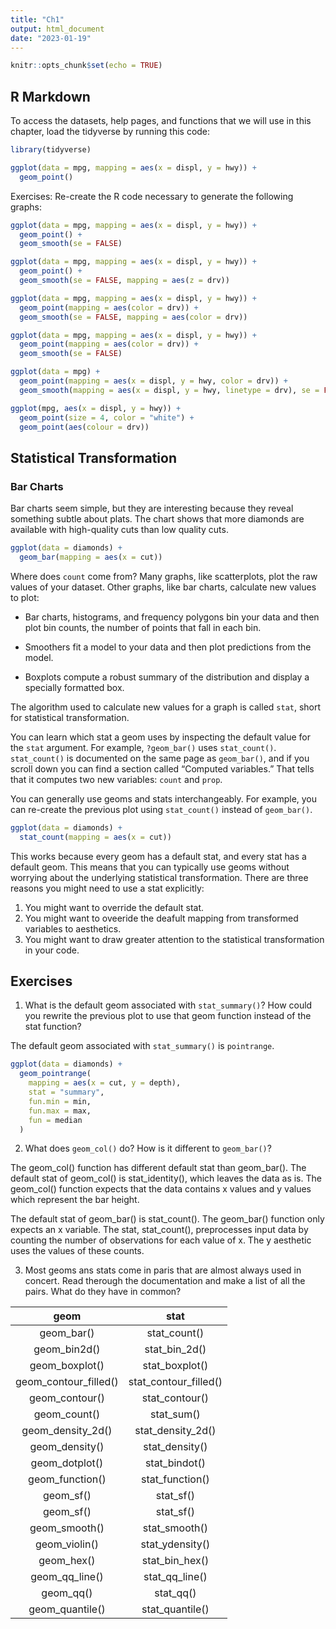 ```yaml
---
title: "Ch1"
output: html_document
date: "2023-01-19"
---
```


```r
knitr::opts_chunk$set(echo = TRUE)
```

## R Markdown

To access the datasets, help pages, and functions that we will use in this chapter, load the tidyverse by running this code:

```r
library(tidyverse)
```

```r
ggplot(data = mpg, mapping = aes(x = displ, y = hwy)) + 
  geom_point()
```

Exercises: Re-create the R code necessary to generate the following graphs:

```r
ggplot(data = mpg, mapping = aes(x = displ, y = hwy)) + 
  geom_point() +
  geom_smooth(se = FALSE)
```

```r
ggplot(data = mpg, mapping = aes(x = displ, y = hwy)) + 
  geom_point() +
  geom_smooth(se = FALSE, mapping = aes(z = drv))
```

```r
ggplot(data = mpg, mapping = aes(x = displ, y = hwy)) + 
  geom_point(mapping = aes(color = drv)) +
  geom_smooth(se = FALSE, mapping = aes(color = drv))
```

```r
ggplot(data = mpg, mapping = aes(x = displ, y = hwy)) + 
  geom_point(mapping = aes(color = drv)) +
  geom_smooth(se = FALSE)
```

```r
ggplot(data = mpg) + 
  geom_point(mapping = aes(x = displ, y = hwy, color = drv)) + 
  geom_smooth(mapping = aes(x = displ, y = hwy, linetype = drv), se = FALSE)
```

```r
ggplot(mpg, aes(x = displ, y = hwy)) +
  geom_point(size = 4, color = "white") +
  geom_point(aes(colour = drv)) 
```

## Statistical Transformation

### Bar Charts

Bar charts seem simple, but they are interesting because they reveal something subtle about plats. The chart shows that more diamonds are available with high-quality cuts than low quality cuts.

```r
ggplot(data = diamonds) + 
  geom_bar(mapping = aes(x = cut))
```

Where does `count` come from? Many graphs, like scatterplots, plot the raw values of your dataset. Other graphs, like bar charts, calculate new values to plot:

  * Bar charts, histograms, and frequency polygons bin your data and then plot bin counts, the number of points that fall in each bin. 
  
  * Smoothers fit a model to your data and then plot predictions from the model. 
  
  * Boxplots compute a robust summary of the distribution and display a specially formatted box. 
  
The algorithm used to calculate new values for a graph is called `stat`, short for statistical transformation. 

You can learn which stat a geom uses by inspecting the default value for the `stat` argument. For example, `?geom_bar()` uses `stat_count()`. `stat_count()` is documented on the same page as `geom_bar()`, and if you scroll down you can find a section called "Computed variables." That tells that it computes two new variables: `count` and `prop`. 

You can generally use geoms and stats interchangeably. For example, you can re-create the previous plot using `stat_count()` instead of `geom_bar()`.

```r
ggplot(data = diamonds) +
  stat_count(mapping = aes(x = cut))
```

This works because every geom has a default stat, and every stat has a default geom. This means that you can typically use geoms without worrying about the underlying statistical transformation. There are three reasons you might need to use a stat explicitly:

1. You might want to override the default stat. 
2. You might want to oveeride the deafult mapping from transformed variables to aesthetics. 
3. You might want to draw greater attention to the statistical transformation in your code. 

## Exercises

1. What is the default geom associated with `stat_summary()`? How could you rewrite the previous plot to use that geom function instead of the stat function? 

The default geom associated with `stat_summary()` is `pointrange`. 

```r
ggplot(data = diamonds) +
  geom_pointrange(
    mapping = aes(x = cut, y = depth),
    stat = "summary",
    fun.min = min,
    fun.max = max,
    fun = median
  )
```

2. What does `geom_col()` do? How is it different to `geom_bar()`?

The geom_col() function has different default stat than geom_bar(). The default stat of geom_col() is stat_identity(), which leaves the data as is. The geom_col() function expects that the data contains x values and y values which represent the bar height.

The default stat of geom_bar() is stat_count(). The geom_bar() function only expects an x variable. The stat, stat_count(), preprocesses input data by counting the number of observations for each value of x. The y aesthetic uses the values of these counts.

3. Most geoms ans stats come in paris that are almost always used in concert. Read therough the documentation and make a list of all the pairs. What do they have in common?
  
|         geom          |           stat          |
| :-------------------: | :---------------------: |
| geom_bar()	          | stat_count()            |
| geom_bin2d()	        | stat_bin_2d()           |
| geom_boxplot()	      | stat_boxplot()          |
| geom_contour_filled() |	stat_contour_filled()   |
| geom_contour()	      | stat_contour()          |
| geom_count()	        | stat_sum()              |
| geom_density_2d()	    | stat_density_2d()       |
| geom_density()	      | stat_density()          |
| geom_dotplot()	      | stat_bindot()           |
| geom_function()	      | stat_function()         |
| geom_sf()	            | stat_sf()               |
| geom_sf()	            | stat_sf()               |
| geom_smooth()	        | stat_smooth()           |
| geom_violin()	        | stat_ydensity()         |
| geom_hex()	          | stat_bin_hex()          |
| geom_qq_line()	      | stat_qq_line()          |
| geom_qq()	            | stat_qq()               |
| geom_quantile()	      | stat_quantile()         | 




